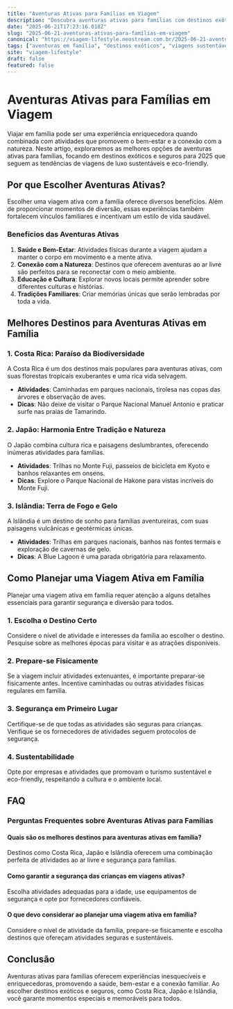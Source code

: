```yaml
---
title: "Aventuras Ativas para Famílias em Viagem"
description: "Descubra aventuras ativas para famílias com destinos exóticos e seguros em 2025."
date: "2025-06-21T17:23:16.018Z"
slug: "2025-06-21-aventuras-ativas-para-familias-em-viagem"
canonical: "https://viagem-lifestyle.neostream.com.br/2025-06-21-aventuras-ativas-para-familias-em-viagem"
tags: ["aventuras em família", "destinos exóticos", "viagens sustentáveis", "atividades ao ar livre"]
site: "viagem-lifestyle"
draft: false
featured: false
---
```


# Aventuras Ativas para Famílias em Viagem

Viajar em família pode ser uma experiência enriquecedora quando combinada com atividades que promovem o bem-estar e a conexão com a natureza. Neste artigo, exploraremos as melhores opções de aventuras ativas para famílias, focando em destinos exóticos e seguros para 2025 que seguem as tendências de viagens de luxo sustentáveis e eco-friendly.

## Por que Escolher Aventuras Ativas?

Escolher uma viagem ativa com a família oferece diversos benefícios. Além de proporcionar momentos de diversão, essas experiências também fortalecem vínculos familiares e incentivam um estilo de vida saudável.

### Benefícios das Aventuras Ativas

1. **Saúde e Bem-Estar**: Atividades físicas durante a viagem ajudam a manter o corpo em movimento e a mente ativa.
2. **Conexão com a Natureza**: Destinos que oferecem aventuras ao ar livre são perfeitos para se reconectar com o meio ambiente.
3. **Educação e Cultura**: Explorar novos locais permite aprender sobre diferentes culturas e histórias.
4. **Tradições Familiares**: Criar memórias únicas que serão lembradas por toda a vida.

## Melhores Destinos para Aventuras Ativas em Família

### 1. Costa Rica: Paraíso da Biodiversidade

A Costa Rica é um dos destinos mais populares para aventuras ativas, com suas florestas tropicais exuberantes e uma rica vida selvagem.

- **Atividades**: Caminhadas em parques nacionais, tirolesa nas copas das árvores e observação de aves.
- **Dicas**: Não deixe de visitar o Parque Nacional Manuel Antonio e praticar surfe nas praias de Tamarindo.

### 2. Japão: Harmonia Entre Tradição e Natureza

O Japão combina cultura rica e paisagens deslumbrantes, oferecendo inúmeras atividades para famílias.

- **Atividades**: Trilhas no Monte Fuji, passeios de bicicleta em Kyoto e banhos relaxantes em onsens.
- **Dicas**: Explore o Parque Nacional de Hakone para vistas incríveis do Monte Fuji.

### 3. Islândia: Terra de Fogo e Gelo

A Islândia é um destino de sonho para famílias aventureiras, com suas paisagens vulcânicas e geotérmicas únicas.

- **Atividades**: Trilhas em parques nacionais, banhos nas fontes termais e exploração de cavernas de gelo.
- **Dicas**: A Blue Lagoon é uma parada obrigatória para relaxamento.

## Como Planejar uma Viagem Ativa em Família

Planejar uma viagem ativa em família requer atenção a alguns detalhes essenciais para garantir segurança e diversão para todos.

### 1. Escolha o Destino Certo

Considere o nível de atividade e interesses da família ao escolher o destino. Pesquise sobre as melhores épocas para visitar e as atrações disponíveis.

### 2. Prepare-se Fisicamente

Se a viagem incluir atividades extenuantes, é importante preparar-se fisicamente antes. Incentive caminhadas ou outras atividades físicas regulares em família.

### 3. Segurança em Primeiro Lugar

Certifique-se de que todas as atividades são seguras para crianças. Verifique se os fornecedores de atividades seguem protocolos de segurança.

### 4. Sustentabilidade

Opte por empresas e atividades que promovam o turismo sustentável e eco-friendly, respeitando a cultura e o ambiente local.

## FAQ

### Perguntas Frequentes sobre Aventuras Ativas para Famílias

#### Quais são os melhores destinos para aventuras ativas em família?

Destinos como Costa Rica, Japão e Islândia oferecem uma combinação perfeita de atividades ao ar livre e segurança para famílias.

#### Como garantir a segurança das crianças em viagens ativas?

Escolha atividades adequadas para a idade, use equipamentos de segurança e opte por fornecedores confiáveis.

#### O que devo considerar ao planejar uma viagem ativa em família?

Considere o nível de atividade da família, prepare-se fisicamente e escolha destinos que ofereçam atividades seguras e sustentáveis.

## Conclusão

Aventuras ativas para famílias oferecem experiências inesquecíveis e enriquecedoras, promovendo a saúde, bem-estar e a conexão familiar. Ao escolher destinos exóticos e seguros, como Costa Rica, Japão e Islândia, você garante momentos especiais e memoráveis para todos.